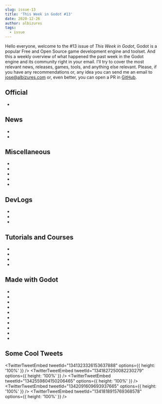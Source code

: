 ```yaml
---
slug: issue-13
title: 'This Week in Godot #13'
date: 2020-12-26
author: albizures
tags:
  - issue
---
```



Hello everyone, welcome to the #13 issue of _This Week in Godot_, Godot is a popular Free and Open Source game development engine and toolset. And this a weekly overview of what happened the past week in the Godot engine and its community right in your email. I'll try to cover the most relevant news, releases, games, tools, and anything else relevant. Please, if you have any recommendations or, any idea you can send me an email to jose@albizures.com or, even better, you can open a PR in [GitHub](https://github.com/albizures/ThisWeekInGodot).

## Official

- <PostLink
  	label="Web Editor beta, AudioWorklet, GDNative and more!"
  	link="https://godotengine.org/article/godot-web-export-progress-report-4"
  />

## News

- <PostLink
  	label="Scatter addon v2 release"
  	link="https://twitter.com/HungryProton/status/1342523808553512960"
  />
- <PostLink
  	label="OVERKILL Pre-Alpha v0.0.5"
  	link="https://beeznutzdev.itch.io/overkill/devlog/206673/pre-alpha-v005"
  />

## Miscellaneous

- <PostLink
  	label="Godotes #1 - The year of Godot"
  	type="article"
  	link="https://godotes.com/issues/godotes-1"
  />
- <PostLink
  	type="youtube"
  	label="5 Reasons I choose Godot over Unity for my personal projects!"
  	link="https://youtu.be/ZBVFmABUKQU"
  />
- <PostLink
  	type="youtube"
  	label="Water & Terrain In Godot"
  	link="https://youtu.be/jYVO0-_sXZs"
  />
- <PostLink
  	type="youtube"
  	label="Godot 4.0 Is Getting A New Physics Engine + Occlusion Culling"
  	link="https://youtu.be/6J43yo1RXpY"
  />
- <PostLink
  	type="youtube"
  	label="Top 5 Weekly Games [E03] - gotm.io"
  	link="https://youtu.be/7yqlQpObz_g"
  />

## DevLogs

- <PostLink
  	label="Devlog: This Week on Moonshot #1"
  	link="https://nimblebeastscollective.itch.io/moonshot/devlog/205850/delog-this-week-on-moonshot-1"
  />
- <PostLink
  	type="youtube"
  	label="Customize your dialogs with version 0.7 - Dialogic devlog"
  	link="https://youtu.be/wREIVj55eBM"
  />
- <PostLink
  	type="youtube"
  	label="Made some progress on my FPS game in Godot"
  	link="https://youtu.be/BI0OrbAdsYA"
  />

## Tutorials and Courses

- <PostLink
  	type="youtube"
  	label="How to Debug Your Game in Godot (Breakpoints, debugger, print statements, and more)"
  	link="https://youtu.be/Nf3W5lHlzPE"
  />
- <PostLink
  	type="youtube"
  	label="5 Steps to Make a Platformer in Godot Engine"
  	link="https://youtu.be/q-2-1O-qWM4"
  />
- <PostLink
  	type="youtube"
  	label="How To Make a Space Shooter in 20 Minutes (Godot Engine)"
  	link="https://youtu.be/qd0UTOQ_la8"
  />
- <PostLink
  	type="youtube"
  	label="Godot Multiplayer Tutorial - Clock Synchronization | Godot Dedicated Server #14"
  	link="https://youtu.be/TwVT3Qx9xEM"
  />

## Made with Godot

- <PostLink
  	label="Cress: a puzzle game inspired from old school game blue turn."
  	link="https://play.google.com/store/apps/details?id=com.emptybox.cress"
  	isMobile
  />
- <PostLink
  	label="Secret Shootout"
  	link="https://creekworks.itch.io/secret-shootout"
  />
- <PostLink
  	label="Blizzard Blowout 64: a neo-classical down hill racer"
  	link="https://goodgis.itch.io/blizzard-blowout-64"
  />
- <PostLink
  	label="Hatchling Heroes: A roguelike platformer"
  	link="https://spellslotstudios.itch.io/hatchling-heroes"
  />
- <PostLink label="Eggpong" link="https://coldcalzone.itch.io/eggpong" />
- <PostLink
  	type="youtube"
  	label="Godot - Ocean Shader - Foam, Hue Tinting"
  	link="https://youtu.be/eKgNyDGvo7s"
  />
- <PostLink
  	type="youtube"
  	label="Swing King, a free Physics mini game made in Godot."
  	link="https://youtu.be/f75bWjDaVFE"
  />
- <PostLink
  	label="CYBERWAY: an endless driving game"
  	link="https://ggbot.itch.io/cyberway"
  />
- <PostLink
  	label="Robot Racers"
  	link="https://pawn-games.itch.io/robot-racers"
  />
- <PostLink
  	label="PaperSanta"
  	isMobile
  	link="https://play.google.com/store/apps/details?id=com.coreanodecalle.papersanta"
  />

## Some Cool Tweets

<TwitterTweetEmbed tweetId="1341323326153637888" options={{ height: '100%' }} />
<TwitterTweetEmbed tweetId="1341827250082230279" options={{ height: '100%' }} />
<TwitterTweetEmbed tweetId="1342559804150206465" options={{ height: '100%' }} />
<TwitterTweetEmbed tweetId="1342091609693937665" options={{ height: '100%' }} />
<TwitterTweetEmbed tweetId="1341818915769368578" options={{ height: '100%' }} />

